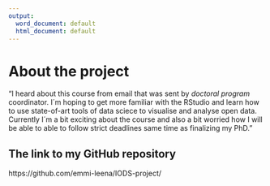 ```yaml
---
output:
  word_document: default
  html_document: default
---
```


# About the project

"I heard about this course from email that was sent by *doctoral program* coordinator.  I´m hoping to get more familiar with the RStudio and learn how to use state-of-art tools of data sciece to visualise and analyse open data.  Currently I´m a bit exciting about the course and also a bit worried how I will be able to able to follow strict deadlines same time as finalizing my PhD."


## The link to my GitHub repository
https://github.com/emmi-leena/IODS-project/

